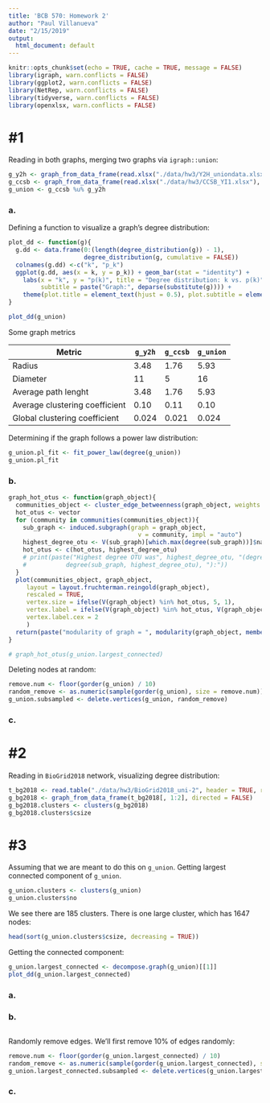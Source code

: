 ```yaml
---
title: 'BCB 570: Homework 2'
author: "Paul Villanueva"
date: "2/15/2019"
output:
  html_document: default
---
```


```r
knitr::opts_chunk$set(echo = TRUE, cache = TRUE, message = FALSE)
library(igraph, warn.conflicts = FALSE)
library(ggplot2, warn.conflicts = FALSE)
library(NetRep, warn.conflicts = FALSE)
library(tidyverse, warn.conflicts = FALSE)
library(openxlsx, warn.conflicts = FALSE)
```

# \#1

Reading in both graphs, merging two graphs via `igraph::union`:

```r
g_y2h <- graph_from_data_frame(read.xlsx("./data/hw3/Y2H_uniondata.xlsx"), directed = FALSE)
g_ccsb <- graph_from_data_frame(read.xlsx("./data/hw3/CCSB_YI1.xlsx"), directed = FALSE)
g_union <- g_ccsb %u% g_y2h
```



### a.

Defining a function to visualize a graph's degree distribution:

```r
plot_dd <- function(g){
  g.dd <- data.frame(0:(length(degree_distribution(g)) - 1), 
                     degree_distribution(g, cumulative = FALSE))
  colnames(g.dd) <-c("k", "p_k")
  ggplot(g.dd, aes(x = k, y = p_k)) + geom_bar(stat = "identity") +
    labs(x = "k", y = "p(k)", title = "Degree distribution: k vs. p(k)", 
         subtitle = paste("Graph:", deparse(substitute(g)))) +
    theme(plot.title = element_text(hjust = 0.5), plot.subtitle = element_text(hjust = 0.5))
}
```

```r
plot_dd(g_union)
```

Some graph metrics

| Metric                         | `g_y2h`  | `g_ccsb`  | `g_union` |
|--------------------------------|----------|-----------|-----------|
| Radius                         |  $3.48$  |  $1.76$   |  $5.93$   |
| Diameter                       |  $11$    |  $5$      |  $16$     |
| Average path lenght            |  $3.48$  |  $1.76$   |  $5.93$   |
| Average clustering coefficient |  $0.10$  |  $0.11$   |  $0.10$   |
| Global clustering coefficient  |  $0.024$ |  $0.021$  |  $0.024$  |


Determining if the graph follows a power law distribution:

```r
g_union.pl_fit <- fit_power_law(degree(g_union))
g_union.pl_fit
```



### b.

```r
graph_hot_otus <- function(graph_object){
  communities_object <- cluster_edge_betweenness(graph_object, weights = E(graph_object)$rho)
  hot_otus <- vector
  for (community in communities(communities_object)){
    sub_graph <- induced.subgraph(graph = graph_object, 
                                    v = community, impl = "auto")
    highest_degree_otu <- V(sub_graph)[which.max(degree(sub_graph))]$name
    hot_otus <- c(hot_otus, highest_degree_otu)
    # print(paste("Highest degree OTU was", highest_degree_otu, "(degree =",  
    #           degree(sub_graph, highest_degree_otu), "):"))
  }
  plot(communities_object, graph_object, 
     layout = layout.fruchterman.reingold(graph_object),
     rescaled = TRUE,
     vertex.size = ifelse(V(graph_object) %in% hot_otus, 5, 1), 
     vertex.label = ifelse(V(graph_object) %in% hot_otus, V(graph_object)$id, NA),
     vertex.label.cex = 2
     )
  return(paste("modularity of graph = ", modularity(graph_object, membership(communities_object)), sep=""))
}
```


```r
# graph_hot_otus(g_union.largest_connected)
```


Deleting nodes at random:

```r
remove.num <- floor(gorder(g_union) / 10)
random_remove <- as.numeric(sample(gorder(g_union), size = remove.num))
g_union.subsampled <- delete.vertices(g_union, random_remove)
```


### c.

# \#2

Reading in `BioGrid2018` network, visualizing degree distribution:

```r
t_bg2018 <- read.table("./data/hw3/BioGrid2018_uni-2", header = TRUE, row.names = 1)
g_bg2018 <- graph_from_data_frame(t_bg2018[, 1:2], directed = FALSE)
g_bg2018.clusters <- clusters(g_bg2018)
g_bg2018.clusters$csize
```


# \#3

Assuming that we are meant to do this on `g_union`. Getting largest connected component of `g_union`.

```r
g_union.clusters <- clusters(g_union)
g_union.clusters$no
```

We see there are $185$ clusters. There is one large cluster, which has $1647$ nodes:
```r
head(sort(g_union.clusters$csize, decreasing = TRUE))
```

Getting the connected component:

```r
g_union.largest_connected <- decompose.graph(g_union)[[1]]
plot_dd(g_union.largest_connected)
```


### a.

### b.

```r
```


Randomly remove edges. We'll first remove 10\% of edges randomly:

```r
remove.num <- floor(gorder(g_union.largest_connected) / 10)
random_remove <- as.numeric(sample(gorder(g_union.largest_connected), size = remove.num))
g_union.largest_connected.subsampled <- delete.vertices(g_union.largest_connected, random_remove)
```


### c.